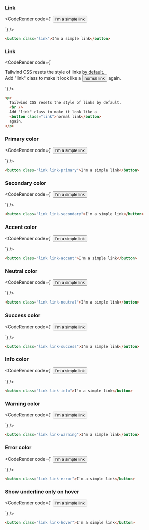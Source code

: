 
### Link

<CodeRender code={`
<button class="link">I'm a simple link</button>

`} />
  
```html
<button class="link">I'm a simple link</button>

```
### Link

<CodeRender code={`
<p>
  Tailwind CSS resets the style of links by default.
  <br />
  Add "link" class to make it look like a
  <button class="link">normal link</button>
  again.
</p>

`} />
  
```html
<p>
  Tailwind CSS resets the style of links by default.
  <br />
  Add "link" class to make it look like a
  <button class="link">normal link</button>
  again.
</p>

```
### Primary color

<CodeRender code={`
<button class="link link-primary">I'm a simple link</button>

`} />
  
```html
<button class="link link-primary">I'm a simple link</button>

```
### Secondary color

<CodeRender code={`
<button class="link link-secondary">I'm a simple link</button>

`} />
  
```html
<button class="link link-secondary">I'm a simple link</button>

```
### Accent color

<CodeRender code={`
<button class="link link-accent">I'm a simple link</button>

`} />
  
```html
<button class="link link-accent">I'm a simple link</button>

```
### Neutral color

<CodeRender code={`
<button class="link link-neutral">I'm a simple link</button>

`} />
  
```html
<button class="link link-neutral">I'm a simple link</button>

```
### Success color

<CodeRender code={`
<button class="link link-success">I'm a simple link</button>

`} />
  
```html
<button class="link link-success">I'm a simple link</button>

```
### Info color

<CodeRender code={`
<button class="link link-info">I'm a simple link</button>

`} />
  
```html
<button class="link link-info">I'm a simple link</button>

```
### Warning color

<CodeRender code={`
<button class="link link-warning">I'm a simple link</button>

`} />
  
```html
<button class="link link-warning">I'm a simple link</button>

```
### Error color

<CodeRender code={`
<button class="link link-error">I'm a simple link</button>

`} />
  
```html
<button class="link link-error">I'm a simple link</button>

```
### Show underline only on hover

<CodeRender code={`
<button class="link link-hover">I'm a simple link</button>

`} />
  
```html
<button class="link link-hover">I'm a simple link</button>

```   

    